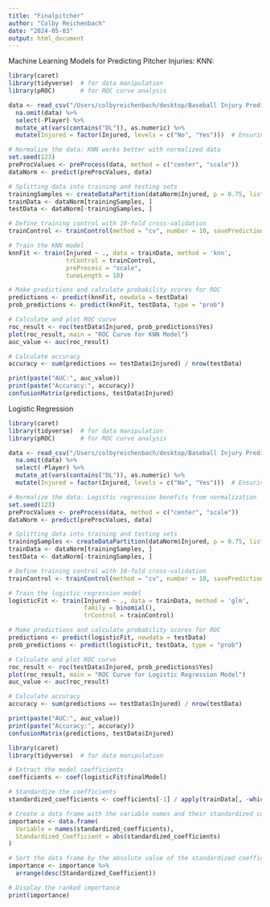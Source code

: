 ```yaml
---
title: "Finalpitcher"
author: "Colby Reichenbach"
date: "2024-05-03"
output: html_document
---
```

Machine Learning Models for Predicting Pitcher Injuries:
KNN:
```r
library(caret)
library(tidyverse)  # for data manipulation
library(pROC)       # for ROC curve analysis

data <- read_csv("/Users/colbyreichenbach/desktop/Baseball Injury Prediction/merged_pitching_data.csv") %>%
  na.omit(data) %>%
  select(-Player) %>%
  mutate_at(vars(contains("DL")), as.numeric) %>%
  mutate(Injured = factor(Injured, levels = c("No", "Yes")))  # Ensuring it's treated as a categorical variable

# Normalize the data: KNN works better with normalized data
set.seed(123)
preProcValues <- preProcess(data, method = c("center", "scale"))
dataNorm <- predict(preProcValues, data)

# Splitting data into training and testing sets
trainingSamples <- createDataPartition(dataNorm$Injured, p = 0.75, list = FALSE)
trainData <- dataNorm[trainingSamples, ]
testData <- dataNorm[-trainingSamples, ]

# Define training control with 10-fold cross-validation
trainControl <- trainControl(method = "cv", number = 10, savePredictions = "final", classProbs = TRUE)

# Train the KNN model
knnFit <- train(Injured ~ ., data = trainData, method = 'knn',
                trControl = trainControl,
                preProcess = "scale",
                tuneLength = 10)

# Make predictions and calculate probability scores for ROC
predictions <- predict(knnFit, newdata = testData)
prob_predictions <- predict(knnFit, testData, type = "prob")

# Calculate and plot ROC curve
roc_result <- roc(testData$Injured, prob_predictions$Yes)
plot(roc_result, main = "ROC Curve for KNN Model")
auc_value <- auc(roc_result)

# Calculate accuracy
accuracy <- sum(predictions == testData$Injured) / nrow(testData)
```
```r
print(paste("AUC:", auc_value))
print(paste("Accuracy:", accuracy))
confusionMatrix(predictions, testData$Injured)
```

Logistic Regression
```r
library(caret)
library(tidyverse)  # for data manipulation
library(pROC)       # for ROC curve analysis

data <- read_csv("/Users/colbyreichenbach/desktop/Baseball Injury Prediction/merged_pitching_data.csv") %>%
  na.omit(data) %>%
  select(-Player) %>%
  mutate_at(vars(contains("DL")), as.numeric) %>%
  mutate(Injured = factor(Injured, levels = c("No", "Yes")))  # Ensuring it's treated as a categorical variable

# Normalize the data: Logistic regression benefits from normalization
set.seed(123)
preProcValues <- preProcess(data, method = c("center", "scale"))
dataNorm <- predict(preProcValues, data)

# Splitting data into training and testing sets
trainingSamples <- createDataPartition(dataNorm$Injured, p = 0.75, list = FALSE)
trainData <- dataNorm[trainingSamples, ]
testData <- dataNorm[-trainingSamples, ]

# Define training control with 10-fold cross-validation
trainControl <- trainControl(method = "cv", number = 10, savePredictions = "final", classProbs = TRUE)

# Train the logistic regression model
logisticFit <- train(Injured ~ ., data = trainData, method = 'glm',
                     family = binomial(),
                     trControl = trainControl)

# Make predictions and calculate probability scores for ROC
predictions <- predict(logisticFit, newdata = testData)
prob_predictions <- predict(logisticFit, testData, type = "prob")

# Calculate and plot ROC curve
roc_result <- roc(testData$Injured, prob_predictions$Yes)
plot(roc_result, main = "ROC Curve for Logistic Regression Model")
auc_value <- auc(roc_result)

# Calculate accuracy
accuracy <- sum(predictions == testData$Injured) / nrow(testData)
```
```r
print(paste("AUC:", auc_value))
print(paste("Accuracy:", accuracy))
confusionMatrix(predictions, testData$Injured)
```
```r
library(caret)
library(tidyverse)  # for data manipulation

# Extract the model coefficients
coefficients <- coef(logisticFit$finalModel)

# Standardize the coefficients
standardized_coefficients <- coefficients[-1] / apply(trainData[, -which(names(trainData) == "Injured")], 2, sd)

# Create a data frame with the variable names and their standardized coefficients
importance <- data.frame(
  Variable = names(standardized_coefficients),
  Standardized_Coefficient = abs(standardized_coefficients)
)

# Sort the data frame by the absolute value of the standardized coefficients
importance <- importance %>%
  arrange(desc(Standardized_Coefficient))

# Display the ranked importance
print(importance)

```


